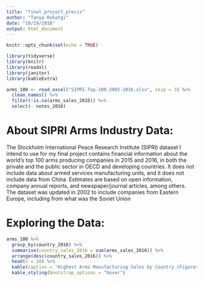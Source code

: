 ```yaml
---
title: "final_project_precis"
author: "Tanya Rohatgi"
date: "10/19/2018"
output: html_document
---
```


```r
knitr::opts_chunk$set(echo = TRUE)

library(tidyverse)
library(knitr)
library(readxl)
library(janitor)
library(kableExtra)

arms_100 <- read_excel("SIPRI-Top-100-2002-2016.xlsx", skip = 3) %>%
  clean_names() %>%
  filter(!is.na(arms_sales_2016)) %>%
  select(- notes_2016)
```


# About SIPRI Arms Industry Data:

The Stockholm International Peace Research Institute (SIPRI) dataset I intend to use for my final project contains financial information about the world's top 100 arms producing companies in 2015 and 2016, in both the private and the public sector in OECD and developing countries. It does not include data about armed services manufacturing units, and it does not include data from China. Estimates are based on open information, company annual reports, and newspaper/journal articles, among others. The dataset was updated in 2002 to include companies from Eastern Europe, including from what was the Soviet Union


# Exploring the Data:
```r
arms_100 %>%
  group_by(country_2016) %>%
  summarise(country_sales_2016 = sum(arms_sales_2016)) %>%
  arrange(desc(country_sales_2016)) %>%
  head(n = 10) %>%
  kable(caption = "Highest Arms Manufacturing Sales by Country (Figures in millions of US$)", col.names = c("Country", "Arms Sales in 2016")) %>%
  kable_styling(bootstrap_options = "hover")
```

